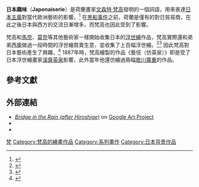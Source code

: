 {{Infobox artwork
| image_file = Van Gogh - la courtisane.jpg
| painting_alignment = right
| image_size         = 259px
| title              = 藝伎（仿英泉）
| type               = [[布面油畫|布面油畫]]
| artist             = [[梵高|梵高]]
| year               = {{Start date|1887}}
| height_metric      = 105.5
| width_metric       = 60.5
| height_imperial    = 41½
| width_imperial     = 23¾
| city               = [[阿姆斯特丹|阿姆斯特丹]]
| museum             = [[梵高博物館|梵高博物館]]
| coordinates        = 
| owner              = 
}}
{{multiple image
| align     = right
| direction = horizontal
| image1    = Hiroshige, Sudden shower over Shin-Ōhashi bridge and Atake, 1857.jpg
| width1    = 158
| alt1      = 
| caption1 =《大はしあたけの夕立 》（1857），歌川廣重
| image2    = Vincent van Gogh - Brug in de regen- naar Hiroshige - Google Art Project.jpg
| width2    = 177
| alt2      = 
| caption2  = 梵高複製的作品（1887）《雨中橋（仿廣重）》
}}
'''日本趣味'''（'''Japonaiserie'''）是荷蘭畫家[[文森特·梵高|文森特·梵高]]發明的一個詞語，用來表達[[日本主義|日本主義]]對當代歐洲藝術的影響。<ref>{{cite web |url=http://vangoghletters.org/vg/search/advanced?originaltext=original&term=Japonaiserie&person_terms=&person_code=&literature_terms=&literature_code=&workofart_terms=&workofart_code=&bibleref_terms=&bibleref_code=&f_number=&jh_number=&periodical=&from=1&id_range=&id_type=jlb_id&date_from=1872-09-29&date_until=1890-07-31&period=&correspondent_name=&correspondent_id=&place_name=&place_id=&order=date&search2.x=13&search2.y=8&search2=Search |title=Search result |work=Vincent van Gogh. The Letters |publisher=[[Van_Gogh_Museum|Van Gogh Museum]] |location=Amsterdam |access-date=2015-11-11 |archive-date=2017-10-09 |archive-url=https://web.archive.org/web/20171009041410/http://vangoghletters.org/vg/search/advanced?originaltext=original&term=Japonaiserie&person_terms=&person_code=&literature_terms=&literature_code=&workofart_terms=&workofart_code=&bibleref_terms=&bibleref_code=&f_number=&jh_number=&periodical=&from=1&id_range=&id_type=jlb_id&date_from=1872-09-29&date_until=1890-07-31&period=&correspondent_name=&correspondent_id=&place_name=&place_id=&order=date&search2.x=13&search2.y=8&search2=Search |dead-url=no }}</ref> 在[[黑船事件|黑船事件]]之前，荷蘭是僅有的對日貿易商，在此之後日本與西方的交流日漸增多，而梵高也因此受到了影響。

梵高和[[馬奈|馬奈]]、[[莫奈|莫奈]]等其他藝術家一樣開始收集日本的[[浮世繪|浮世繪]]作品，梵高實際還和弟弟[[西奧·梵高_(商人)|西奧]]做過一段時間的浮世繪買賣生意，並收集了上百幅浮世繪。<ref>{{cite web |url=http://www.vangoghmuseum.nl/vgm/index.jsp?page=206701&lang=en |title=Japanese prints: Catalogue of the Van Gogh Museum’s collection |publisher=[[Van_Gogh_Museum|Van Gogh Museum]] |location=Amsterdam |access-date=2015-11-11 |archive-date=2011-07-27 |archive-url=https://web.archive.org/web/20110727025644/http://www.vangoghmuseum.nl/vgm/index.jsp?page=206701&lang=en |dead-url=no }}</ref><ref>{{cite web |url=http://vangoghletters.org/vg/letters/let620/letter.html |title=Letter 620 |work=Vincent van Gogh. The Letters |publisher=[[Van_Gogh_Museum|Van Gogh Museum]] |location=Amsterdam |access-date=2015-11-11 |archive-date=2020-08-12 |archive-url=https://web.archive.org/web/20200812014307/http://vangoghletters.org/vg/letters/let620/letter.html |dead-url=no }}</ref> 因此梵高對日本藝術產生了興趣，<ref>{{cite web |url=http://vangoghletters.org/vg/letters/let545/letter.html |title=Letter 545 |work=Vincent van Gogh. The Letters |publisher=[[Van_Gogh_Museum|Van Gogh Museum]] |location=Amsterdam |access-date=2015-11-11 |archive-date=2020-08-07 |archive-url=https://web.archive.org/web/20200807234428/http://www.vangoghletters.org/vg/letters/let545/letter.html |dead-url=no }}</ref> 1887年時，梵高繪製的作品《藝伎（仿英泉）》即是受了日本浮世繪畫家[[溪齋英泉|溪齋英泉]]影響，此外當年他還仿繪過兩幅[[歌川廣重|歌川廣重]]的作品。

==參考文獻==
{{reflist}}

==外部連結==
*[http://www.googleartproject.com/museums/vangogh/bridge-in-the-rain-after-hiroshige-42 ''Bridge in the Rain (after Hiroshige)''] {{Wayback|url=http://www.googleartproject.com/museums/vangogh/bridge-in-the-rain-after-hiroshige-42 |date=20120314161416 }} on [[Google_Art_Project|Google Art Project]]
*{{cite web|url=http://www.vggallery.com/visitors/018.htm|title=Vincent van Gogh: Lessons from Japan|last=Krikke|first=Jan|work=The Vincent van Gogh Gallery|accessdate=2010-08-25|archive-date=2021-03-01|archive-url=https://web.archive.org/web/20210301002815/http://www.vggallery.com/visitors/018.htm|dead-url=no}}
*{{cite web|url=http://www.vangoghmuseum.nl/vgm/index.jsp?page=25340&lang=en|title=Japonism|work=Van Gogh Museum, Amsterdam|accessdate=2010-08-25|archive-date=2014-03-23|archive-url=https://web.archive.org/web/20140323014842/http://www.vangoghmuseum.nl/vgm/index.jsp?page=25340&lang=en|dead-url=no}}
{{梵高}}

[[Category:1887年畫作|梵]]
[[Category:梵高的繪畫作品|Category:梵高的繪畫作品]]
[[Category:系列畫作|Category:系列畫作]]
[[Category:日本背景作品|Category:日本背景作品]]